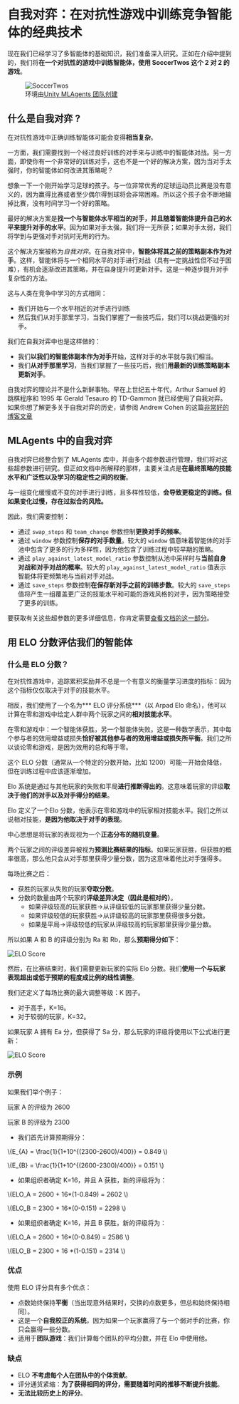 # 自我对弈：在对抗性游戏中训练竞争智能体的经典技术

现在我们已经学习了多智能体的基础知识，我们准备深入研究。正如在介绍中提到的，我们将**在一个对抗性的游戏中训练智能体，使用 SoccerTwos 这个 2 对 2 的游戏**。

<figure>
<img src="https://huggingface.co/datasets/huggingface-deep-rl-course/course-images/resolve/main/en/unit10/soccertwos.gif" alt="SoccerTwos"/>

<figcaption>环境由<a href="https://github.com/Unity-Technologies/ml-agents">Unity MLAgents 团队创建</a></figcaption>

</figure>

## 什么是自我对弈 ?

在对抗性游戏中正确训练智能体可能会变得**相当复杂**。

一方面，我们需要找到一个经过良好训练的对手来与训练中的智能体对战。另一方面，即使你有一个非常好的训练对手，这也不是一个好的解决方案，因为当对手太强时，你的智能体如何改进其策略呢？

想象一下一个刚开始学习足球的孩子。与一位非常优秀的足球运动员比赛是没有意义的，因为赢得比赛或者至少偶尔得到球将会非常困难。所以这个孩子会不断地输掉比赛，没有时间学习一个好的策略。

最好的解决方案是**找一个与智能体水平相当的对手，并且随着智能体提升自己的水平来提升对手的水平**。因为如果对手太强，我们将一无所获；如果对手太弱，我们将学到与更强对手对抗时无用的行为。

这个解决方案被称为*自我对弈*。在自我对弈中，**智能体将其之前的策略副本作为对手**。这样，智能体将与一个相同水平的对手进行对战（具有一定挑战性但不过于困难），有机会逐渐改进其策略，并在自身提升时更新对手。这是一种逐步提升对手复杂性的方法。

这与人类在竞争中学习的方式相同：

- 我们开始与一个水平相近的对手进行训练
- 然后我们从对手那里学习，当我们掌握了一些技巧后，我们可以挑战更强的对手。

我们在自我对弈中也是这样做的：

- 我们**以我们的智能体副本作为对手**开始，这样对手的水平就与我们相当。
- 我们**从对手那里学习**，当我们掌握了一些技巧后，我们**用最新的训练策略副本更新对手**。

自我对弈的理论并不是什么新鲜事物。早在上世纪五十年代，Arthur Samuel 的跳棋程序和 1995 年 Gerald Tesauro 的 TD-Gammon 就已经使用了自我对弈。如果你想了解更多关于自我对弈的历史，请参阅 Andrew Cohen 的这篇[非常好的博客文章](https://blog.unity.com/technology/training-intelligent-adversaries-using-self-play-with-ml-agents)

## MLAgents 中的自我对弈

自我对弈已经整合到了 MLAgents 库中，并由多个超参数进行管理，我们将对这些超参数进行研究。但正如文档中所解释的那样，主要关注点是**在最终策略的技能水平和广泛性以及学习的稳定性之间的权衡**。

与一组变化缓慢或不变的对手进行训练，且多样性较低，**会导致更稳定的训练。但如果变化过慢，存在过拟合的风险。**

因此，我们需要控制：

- 通过 `swap_steps` 和 `team_change` 参数控制**更换对手的频率**。
- 通过 `window` 参数控制**保存的对手数量**。较大的 `window` 值意味着智能体的对手池中包含了更多的行为多样性，因为他包含了训练过程中较早期的策略。
- 通过 `play_against_latest_model_ratio` 参数控制从池中采样时与**当前自身对战和对手对战的概率**。较大的 `play_against_latest_model_ratio` 值表示智能体将更频繁地与当前对手对战。
- 通过 `save_steps` 参数控制**在保存新对手之前的训练步数**。较大的 `save_steps` 值将产生一组覆盖更广泛的技能水平和可能的游戏风格的对手，因为策略接受了更多的训练。

要获取有关这些超参数的更多详细信息，你肯定需要[查看文档的这一部分](https://github.com/Unity-Technologies/ml-agents/blob/develop/docs/Training-Configuration-File.md#self-play)。


## 用 ELO 分数评估我们的智能体

### 什么是 ELO 分数？

在对抗性游戏中，追踪累积奖励并不总是一个有意义的衡量学习进度的指标：因为这个指标仅仅取决于对手的技能水平。

相反，我们使用了一个名为*** ELO 评分系统***（以 Arpad Elo 命名），他可以计算在零和游戏中给定人群中两个玩家之间的**相对技能水平**。

在零和游戏中：一个智能体获胜，另一个智能体失败。这是一种数学表示，其中每个参与者的效用增益或损失**恰好被其他参与者的效用增益或损失所平衡**。我们之所以谈论零和游戏，是因为效用的总和等于零。

这个 ELO 分数（通常从一个特定的分数开始，比如 1200）可能一开始会降低，但在训练过程中应该逐渐增加。

Elo 系统是通过与其他玩家的失败和平局**进行推断得出的**。这意味着玩家的评级**取决于他们的对手以及对手得分的结果**。

Elo 定义了一个Elo 分数，他表示在零和游戏中的玩家相对技能水平。我们之所以说相对技能，**是因为他取决于对手的表现**。

中心思想是将玩家的表现视为一个**正态分布的随机变量**。

两个玩家之间的评级差异被视为**预测比赛结果的指标**。如果玩家获胜，但获胜的概率很高，那么他只会从对手那里获得少量分数，因为这意味着他比对手强得多。

每场比赛之后：

- 获胜的玩家从失败的玩家**夺取分数**。
- 分数的数量由两个玩家的**评级差异决定（因此是相对的）**。
    - 如果评级较高的玩家获胜→从评级较低的玩家那里获得少量分数。
    - 如果评级较低的玩家获胜→从评级较高的玩家那里获得很多分数。
    - 如果是平局→评级较低的玩家从评级较高的玩家那里获得少量分数。

所以如果 A 和 B 的评级分别为 Ra 和 Rb，那么**预期得分如下**：

<img src="https://huggingface.co/datasets/huggingface-deep-rl-course/course-images/resolve/main/en/unit10/elo1.png" alt="ELO Score"/>

然后，在比赛结束时，我们需要更新玩家的实际 Elo 分数。我们**使用一个与玩家表现超出或低于预期的程度成比例的线性调整**。

我们还定义了每场比赛的最大调整等级：K 因子。

- 对于高手，K=16。
- 对于较弱的玩家，K=32。

如果玩家 A 拥有 Ea 分，但获得了 Sa 分，那么玩家的评级将使用以下公式进行更新：

<img src="https://huggingface.co/datasets/huggingface-deep-rl-course/course-images/resolve/main/en/unit10/elo2.png" alt="ELO Score"/>

### 示例

如果我们举个例子：

玩家 A 的评级为 2600

玩家 B 的评级为 2300

- 我们首先计算预期得分：

\\(E_{A} = \frac{1}{1+10^{(2300-2600)/400}} = 0.849 \\)

\\(E_{B} = \frac{1}{1+10^{(2600-2300)/400}} = 0.151 \\)

- 如果组织者确定 K=16，并且 A 获胜，新的评级将为：

\\(ELO_A = 2600 + 16*(1-0.849) = 2602 \\)

\\(ELO_B = 2300 + 16*(0-0.151) = 2298 \\)

- 如果组织者确定 K=16，并且 B 获胜，新的评级将为：

\\(ELO_A = 2600 + 16*(0-0.849) = 2586 \\)

\\(ELO_B = 2300 + 16 *(1-0.151) = 2314 \\)


### 优点

使用 ELO 评分具有多个优点：

- 点数始终保持**平衡**（当出现意外结果时，交换的点数更多，但总和始终保持相同）。
- 这是一个**自我校正的系统**，因为如果一个玩家赢得了与一个弱对手的比赛，你只会赢得一些分数。
- 适用于**团队游戏**：我们计算每个团队的平均分数，并在 Elo 中使用他。

### 缺点

- ELO **不考虑每个人在团队中的个体贡献**。
- 评分通货紧缩：**为了获得相同的评分，需要随着时间的推移不断提升技能**。
- **无法比较历史上的评分**。

